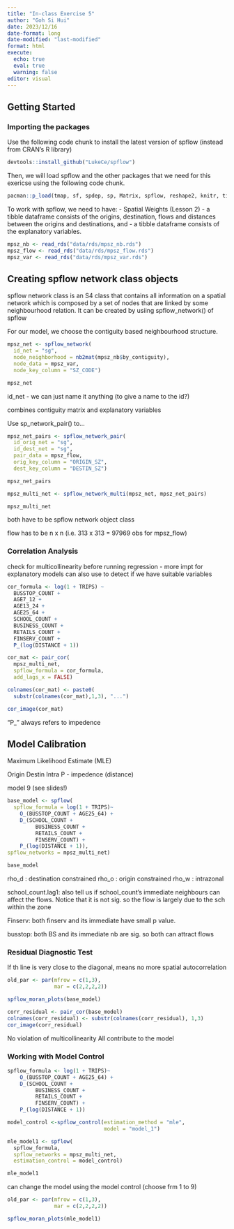 ```yaml
---
title: "In-class Exercise 5"
author: "Goh Si Hui"
date: 2023/12/16
date-format: long
date-modified: "last-modified"
format: html 
execute: 
  echo: true
  eval: true
  warning: false
editor: visual 
---
```


## Getting Started 

### Importing the packages 

Use the following code chunk to install the latest version of spflow (instead from CRAN's R library)
```r
devtools::install_github("LukeCe/spflow")
```
Then, we will load spflow and the other packages that we need for this exericse using the following code chunk. 

```r

pacman::p_load(tmap, sf, spdep, sp, Matrix, spflow, reshape2, knitr, tidyverse)

```



To work with spflow, we need to have:
-   Spatial Weights (Lesson 2)
-   a tibble dataframe consists of the origins, destination, flows and distances between the origins and destinations, and 
-   a tibble dataframe consists of the explanatory variables. 



```r
mpsz_nb <- read_rds("data/rds/mpsz_nb.rds")
mpsz_flow <- read_rds("data/rds/mpsz_flow.rds")
mpsz_var <- read_rds("data/rds/mpsz_var.rds")
```

## Creating spflow network class objects

spflow network class is an S4 class that contains all information on a spatial network which is composed by a set of nodes that are linked by some neighbourhood relation. It can be created by usiing spflow_network() of spflow

For our model, we choose the contiguity based neighbourhood structure. 

```r
mpsz_net <- spflow_network(
  id_net = "sg",
  node_neighborhood = nb2mat(mpsz_nb$by_contiguity),
  node_data = mpsz_var,
  node_key_column = "SZ_CODE")

mpsz_net

```

id_net - we can just name it anything (to give a name to the id?) 

combines contiguity matrix and explanatory variables


Use sp_network_pair() to... 

```r
mpsz_net_pairs <- spflow_network_pair(
  id_orig_net = "sg",
  id_dest_net = "sg",
  pair_data = mpsz_flow,
  orig_key_column = "ORIGIN_SZ",
  dest_key_column = "DESTIN_SZ")

mpsz_net_pairs

```


```r

mpsz_multi_net <- spflow_network_multi(mpsz_net, mpsz_net_pairs)

mpsz_multi_net
```

both have to be spflow network object class 



flow has to be n x n (i.e. 313 x 313 = 97969 obs for mpsz_flow)

### Correlation Analysis 

check for multicollinearity before running regression
- more impt for explanatory models 
can also use to detect if we have suitable variables

```r
cor_formula <- log(1 + TRIPS) ~
  BUSSTOP_COUNT + 
  AGE7_12 +
  AGE13_24 +
  AGE25_64 + 
  SCHOOL_COUNT +
  BUSINESS_COUNT +
  RETAILS_COUNT +
  FINSERV_COUNT + 
  P_(log(DISTANCE + 1))

cor_mat <- pair_cor(
  mpsz_multi_net,
  spflow_formula = cor_formula,
  add_lags_x = FALSE)

colnames(cor_mat) <- paste0(
  substr(colnames(cor_mat),1,3), "...")

cor_image(cor_mat)

```
"P_" always refers to impedence 



## Model Calibration 

Maximum Likelihood Estimate (MLE)

Origin
Destin
Intra
P - impedence (distance)

model 9 (see slides!)


```r
base_model <- spflow(
  spflow_formula = log(1 + TRIPS)~
    O_(BUSSTOP_COUNT + AGE25_64) + 
    D_(SCHOOL_COUNT +
         BUSINESS_COUNT +
         RETAILS_COUNT + 
         FINSERV_COUNT) + 
    P_(log(DISTANCE + 1)),
spflow_networks = mpsz_multi_net) 

base_model
```




rho_d : destination constrained
rho_o : origin constrained
rho_w : intrazonal 

school_count.lag1: also tell us if school_count's immediate neighbours can affect the flows. Notice that it is not sig. so the flow is largely due to the sch within the zone 


Finserv: both finserv and its immediate have small p value. 

busstop: both BS and its immediate nb are sig. so both can attract flows


### Residual Diagnostic Test
If th line is very close to the diagonal, means no more spatial autocorrelation

```r
old_par <- par(mfrow = c(1,3),
               mar = c(2,2,2,2))

spflow_moran_plots(base_model)
```


```r

corr_residual <- pair_cor(base_model)
colnames(corr_residual) <- substr(colnames(corr_residual), 1,3)
cor_image(corr_residual)


```

No violation of multicollinearity 
All contribute to the model 


### Working with Model Control 

```r

spflow_formula <- log(1 + TRIPS)~
    O_(BUSSTOP_COUNT + AGE25_64) + 
    D_(SCHOOL_COUNT +
         BUSINESS_COUNT +
         RETAILS_COUNT + 
         FINSERV_COUNT) + 
    P_(log(DISTANCE + 1))

model_control <-spflow_control(estimation_method = "mle",
                               model = "model_1")

mle_model1 <- spflow(
  spflow_formula, 
  spflow_networks = mpsz_multi_net,
  estimation_control = model_control) 

mle_model1


```


can change the model using the model control (choose frm 1 to 9)

```r
old_par <- par(mfrow = c(1,3),
               mar = c(2,2,2,2))

spflow_moran_plots(mle_model1)
```
